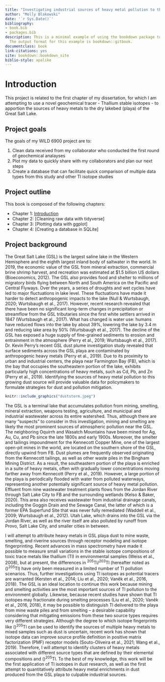 ```yaml
--- 
title: "Investigating industrial sources of heavy metal pollution to the Great Salt Lake playa"
author: "Molly Blakowski"
date: '`r Sys.Date()`'
bibliography:
- book.bib
- packages.bib
description: This is a minimal example of using the bookdown package to write a book.
  The output format for this example is bookdown::gitbook.
documentclass: book
link-citations: yes
site: bookdown::bookdown_site
biblio-style: apalike
---
```


# Introduction

This project is related to the first chapter of my dissertation, for which I am attempting to use a novel geochemical tracer - Thallium stable isotopes - to apportion the sources of heavy metals to the dry lakebed (playa) of the Great Salt Lake.

## Project goals

The goals of my WILD 6900 project are to:

1. Clean data received from my collaborator who conducted the first round of geochemical analayses
2. Plot my data to quickly share with my collaborators and plan our next steps
3. Create a database that can facilitate quick comparison of multiple data types from this study and other Tl isotope studies

## Project outline

This book is composed of the following chapters:

* Chapter 1: [Introduction]
* Chapter 2: [Cleaning raw data with tidyverse]
* Chapter 3: [Plotting data with ggplot]
* Chapter 4: [Creating a database in SQLite]


## Project background

The Great Salt Lake (GSL) is the largest saline lake in the Western Hemisphere and the eighth largest inland body of saltwater in the world. In 2019, the economic value of the GSL from mineral extraction, commercial brine shrimp harvest, and recreation was estimated at $1.5 billion US dollars (Bioeconomics, 2012). The GSL also provides food and shelter to millions of migratory birds flying between North and South America on the Pacific and Central Flyways. Over the years, a series of droughts and wet cycles have led to major fluctuations in lake level. These fluctuations have made it harder to detect anthropogenic impacts to the lake (Null & Wurtsbaugh, 2020; Wurtsbaugh et al., 2017). However, recent research revealed that there have been no significant long-term changes in precipitation or streamflow from the GSL tributaries since the first white settlers arrived in 1847 (Wurtsbaugh et al., 2017). What has changed is water use: humans have reduced flows into the lake by about 39%, lowering the lake by 3.4 m and reducing lake area by 50% (Wurtsbaugh et al., 2017). The decline of the GSL has exposed a huge supply of fine-grained sediments to erosion and entrainment in the atmosphere (Perry et al., 2019; Wurtsbaugh et al., 2017). Dr. Kevin Perry’s recent GSL dust plume investigation study revealed that surface sediments across the GSL playa are contaminated by anthropogenic heavy metals (Perry et al., 2019). Due to its proximity to urban and industrial centers, the playa near Farmington Bay (FB), which is the bay that occupies the southeastern portion of the lake, exhibits particularly high concentrations of heavy metals, such as Cd, Pb, and Zn (Perry et al., 2019). Identifying the sources of heavy metal pollution to this growing dust source will provide valuable data for policymakers to formulate strategies for dust and pollution mitigation.

```r

knitr::include_graphics("duststorm.jpeg")

```

The GSL is a terminal lake that accumulates pollution from mining, smelting, mineral extraction, weapons testing, agriculture, and municipal and industrial wastewater across its entire watershed. Thus, although there are many “suspects” to consider in this investigation, mining and smelting are likely the most prominent sources of atmospheric pollution near the GSL. The neighboring Oquirrh and Wasatch Mountains have been mined for Ag, Au, Cu, and Pb since the late 1800s and early 1900s. Moreover, the smelter and tailings impoundment for the Kennecott Copper Mine, one of the largest open-pit mines in the world, are located on the southern shore of the GSL, directly upwind from FB. Dust plumes are frequently observed originating from the Kennecott tailings, as well as other waste piles in the Bingham Mining District. As a result, the southeastern portion of the playa is enriched in a suite of heavy metals, often with gradually lower concentrations moving farther away from Kennecott (Perry et al., 2019). However, a large portion of the playa is periodically flooded with water from polluted waterways, representing another potentially significant source of heavy metal pollution. Effluent from nine wastewater treatment plants flows from the Jordan River through Salt Lake City to FB and the surrounding wetlands (Kelso & Baker, 2020). This area also receives wastewater from industrial drainage canals, including the Goggin Drain and the Sewage Canal, the latter of which is a former EPA Superfund Site that was never fully remediated (Waddell et al., 2009; Wurtsbaugh et al., 2012). Utah Lake, which drains into the GSL via the Jordan River, as well as the river itself are also polluted by runoff from Provo, Salt Lake City, and smaller cities in between.  

I will attempt to attribute heavy metals in GSL playa dust to mine waste, smelting, and riverine sources through receptor modeling and isotope fingerprinting. Recent advances in mass spectrometry have made it possible to measure small variations in the stable isotope compositions of toxic trace metals like thallium (Tl) in environmental samples (Weiss et al., 2008), but at present, the differences in ^205^Tl/^203^Tl (hereafter noted as \(\epsilon\)^205^Tl) have only been measured in a limited number of Tl pollution scenarios. Thus, further investigations using Tl isotopes as potential tracers are warranted (Kersten et al., 2014; Liu et al., 2020; Vaněk et al., 2016, 2018). The GSL is an ideal location to continue this work because mining and smelting activities are the most important sources of Tl pollution to the environment globally. Likewise, because recent studies have shown that Tl isotopes may fractionate during smelting processes (Liu et al., 2020; Vaněk et al., 2016, 2018), it may be possible to distinguish Tl delivered to the playa from mine waste piles and from smelting – a desirable capability considering that mitigating emissions from these two source types requires very different strategies. Although the degree to which isotope fingerprints like \(\epsilon\)^205^Tl can be used to identify the sources of multiple heavy metals to mixed samples such as dust is uncertain, recent work has shown that isotope data can improve source profile definition in positive matrix factorization (PMF) receptor models (Souto-Oliveira et al., 2021; Wang et al., 2019). Therefore, I will attempt to identify clusters of heavy metals associated with different source types that are defined by their elemental compositions and \(\epsilon\)^205^Tl. To the best of my knowledge, this work will be the first application of Tl isotopes in dust research, as well as the first attempt to quantitatively attribute heavy metal enrichments in dust produced from the GSL playa to culpable industrial sources.